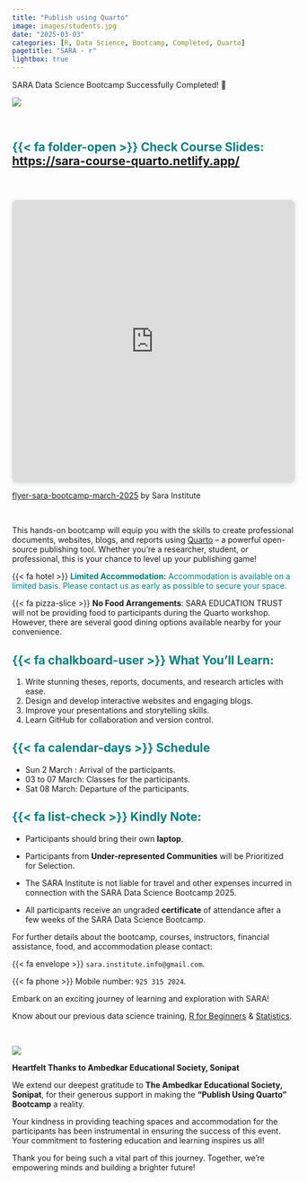 ```yaml
---
title: "Publish using Quarto"
image: images/students.jpg
date: "2025-03-03"
categories: [R, Data Science, Bootcamp, Completed, Quarto]
pagetitle: "SARA - r"
lightbox: true
---
```




SARA Data Science Bootcamp Successfully Completed! 🎉

![](images/students.jpg)

<br>

::: {.card}

::: {.centering}

## [{{< fa folder-open >}} Check Course Slides:]{style="color:#008080"} <https://sara-course-quarto.netlify.app/> 

:::
:::

<br>

<div style="position: relative; width: 100%; height: 0; padding-top: 100.0000%;
 padding-bottom: 0; box-shadow: 0 2px 8px 0 rgba(63,69,81,0.16); margin-top: 1.6em; margin-bottom: 0.9em; overflow: hidden;
 border-radius: 8px; will-change: transform;">
  <iframe loading="lazy" style="position: absolute; width: 100%; height: 100%; top: 0; left: 0; border: none; padding: 0;margin: 0;"
    src="https://www.canva.com/design/DAGbZquWzf8/63DuPd5ot0N2kRrxoFSUMw/view?embed" allowfullscreen="allowfullscreen" allow="fullscreen">
  </iframe>
</div>
<a href="https:&#x2F;&#x2F;www.canva.com&#x2F;design&#x2F;DAGbZquWzf8&#x2F;63DuPd5ot0N2kRrxoFSUMw&#x2F;view?utm_content=DAGbZquWzf8&amp;utm_campaign=designshare&amp;utm_medium=embeds&amp;utm_source=link" target="_blank" rel="noopener">flyer-sara-bootcamp-march-2025</a> by Sara Institute


<!-- ###  [To Print, Download the Flyer above. {{< fa file-pdf >}}](flyer-sara-bootcamp-march-2025.pdf) -->

<br>

::: {.col}
::: {.card}

This hands-on bootcamp will equip you with the skills to create professional documents, websites, blogs, and reports using [Quarto](https://quarto.org/) – a powerful open-source publishing tool. Whether you’re a researcher, student, or professional, this is your chance to level up your publishing game!

{{< fa hotel >}} [**Limited Accommodation:** Accommodation is available on a limited basis. Please contact us as early as possible to secure your space.]{style="color:#008080"}

{{< fa pizza-slice >}} [**No Food Arrangements**: SARA EDUCATION TRUST will not be providing food to participants during the Quarto workshop. However, there are several good dining options available nearby for your convenience.]{.clr-blue}  

## [{{< fa chalkboard-user >}} What You’ll Learn:]{style="color:#008080"}
1. Write stunning theses, reports, documents, and research articles with ease.  
2. Design and develop interactive websites and engaging blogs.  
3. Improve your presentations and storytelling skills.  
4. Learn GitHub for collaboration and version control.

## [{{< fa calendar-days >}} Schedule]{style="color:#008080"}
- Sun 2 March : Arrival of the participants.   
- 03 to 07 March: Classes for the participants.     
- Sat 08 March: Departure of the participants.      

## [{{< fa list-check >}} Kindly Note:]{style="color:#008080"}

- Participants should bring their own **laptop**.

- Participants from **Under-represented Communities** will be Prioritized for Selection.

- The SARA Institute is not liable for travel and other expenses incurred in connection with the SARA Data Science Bootcamp 2025.
  
- All participants receive an ungraded **certificate** of attendance after a few weeks of the SARA Data Science Bootcamp. 

For further details about the bootcamp, courses, instructors, financial assistance, food, and accommodation please contact:

{{< fa envelope >}} `sara.institute.info@gmail.com`.

{{< fa phone >}} Mobile number: `925 315 2024`.

Embark on an exciting journey of learning and exploration with SARA!

Know about our previous data science training, [R for Beginners](https://sara-edu.netlify.app/r-bootcamp/2024-r-lang/r-bootcamp-2024) & [Statistics](https://sara-edu.netlify.app/stats-winter/2024-stats-winter/stats-winter-2024).
<br>

:::
:::

<br>

::: {.col}
::: {.card}

![](images/sonipat-bhawan.png){fig-align="center"}


**Heartfelt Thanks to Ambedkar Educational Society, Sonipat** 

We extend our deepest gratitude to **The Ambedkar Educational Society, Sonipat**, for their generous support in making the **"Publish Using Quarto" Bootcamp** a reality.

Your kindness in providing teaching spaces and accommodation for the participants has been instrumental in ensuring the success of this event. Your commitment to fostering education and learning inspires us all!

Thank you for being such a vital part of this journey. Together, we’re empowering minds and building a brighter future!

:::
:::

<br>

